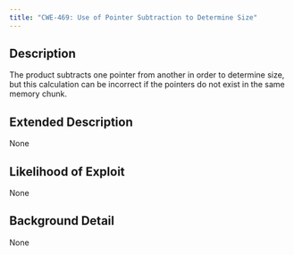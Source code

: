 ```yaml
---
title: "CWE-469: Use of Pointer Subtraction to Determine Size"
---
```


## Description
The product subtracts one pointer from another in order to determine size, but this calculation can be incorrect if the pointers do not exist in the same memory chunk.

## Extended Description
None

## Likelihood of Exploit
None

## Background Detail
None
        